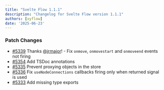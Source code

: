 ```yaml
---
title: "Svelte Flow 1.1.1"
description: "Changelog for Svelte Flow version 1.1.1"
authors: [xyflow]
date: '2025-06-23'
---
```

### Patch Changes
-   [#5339](https://github.com/xyflow/xyflow/pull/5339) Thanks [@jrmajor](https://github.com/jrmajor)! - Fix `onmove`, `onmovestart` and `onmoveend` events not firing
-   [#5354](https://github.com/xyflow/xyflow/pull/5354) Add TSDoc annotations
-   [#5335](https://github.com/xyflow/xyflow/pull/5335) Prevent proxying objects in the store
-   [#5336](https://github.com/xyflow/xyflow/pull/5336) Fix `useNodeConnections` callbacks firing only when returned signal is used
-   [#5333](https://github.com/xyflow/xyflow/pull/5333) Add missing type exports

